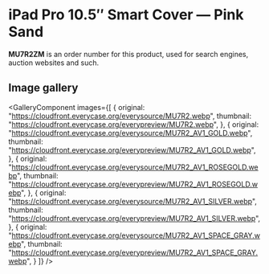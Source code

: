 
# iPad Pro 10.5″ Smart Cover — Pink Sand

<Callout type='info' emoji='👉🏻'>**MU7R2ZM** is an order number for this product, used for search engines, auction websites and such.</Callout>

## Image gallery

<GalleryComponent
    images={[
      {
        original: "https://cloudfront.everycase.org/everysource/MU7R2.webp",
        thumbnail: "https://cloudfront.everycase.org/everypreview/MU7R2.webp",
      },
      {
        original: "https://cloudfront.everycase.org/everysource/MU7R2_AV1_GOLD.webp",
        thumbnail: "https://cloudfront.everycase.org/everypreview/MU7R2_AV1_GOLD.webp",
      },
      {
        original: "https://cloudfront.everycase.org/everysource/MU7R2_AV1_ROSEGOLD.webp",
        thumbnail: "https://cloudfront.everycase.org/everypreview/MU7R2_AV1_ROSEGOLD.webp",
      },
      {
        original: "https://cloudfront.everycase.org/everysource/MU7R2_AV1_SILVER.webp",
        thumbnail: "https://cloudfront.everycase.org/everypreview/MU7R2_AV1_SILVER.webp",
      },
      {
        original: "https://cloudfront.everycase.org/everysource/MU7R2_AV1_SPACE_GRAY.webp",
        thumbnail: "https://cloudfront.everycase.org/everypreview/MU7R2_AV1_SPACE_GRAY.webp",
      }
    ]}
  />
